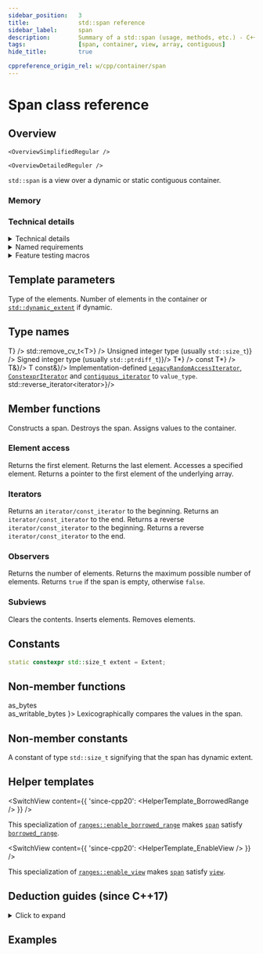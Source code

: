 ```yaml
---
sidebar_position:	3
title:				std::span reference
sidebar_label:		span
description:		Summary of a std::span (usage, methods, etc.) - C++ Language
tags:				[span, container, view, array, contiguous]
hide_title:			true

cppreference_origin_rel: w/cpp/container/span
---
```



<!------------------ Codes ----------------->

<!-- Overview -->

<!-- Deduction Guides -->



<NotFinished />

# Span class reference

## Overview

<Tabs>
<TabItem value="simplified" label="Simplified" default>

	<OverviewSimplifiedRegular />

</TabItem>
<TabItem value="detailed" label="Detailed">

	<OverviewDetailedReguler />

</TabItem>
</Tabs>

`std::span` is a view over a dynamic or static contiguous container.

### Memory

<ImproveSection />

### Technical details

<details>
<summary>Technical details</summary>
<div>

The class template span describes an object that can refer to a contiguous sequence of objects with the first element of the sequence at position zero.  

A span can either have a:
 - *static extent*, in which case:  
	- the number of elements in the sequence is known at compile-time and encoded in the type
	- a typical implementation may have only one member -  a pointer to `T`

 - *dynamic extent*, in which case:  
	- the number of elements is not known at compile-time and can change at runtime
	- a typical implementation holds two members - a pointer to `T` and a size

</div>
</details>

<details>
<summary>Named requirements</summary>
<div>

`std::span` meets the requirements of:
- <Since v="cpp23"><a href="/docs/named_req/TriviallyCopyable">TriviallyCopyable</a></Since>

	-
		:::note
		Specializations of [`std::span`](#) are already trivially copyable types in all existing implementations, even before the formal requirement introduced in C++23.
		:::

</div>
</details>

<details>
<summary>Feature testing macros</summary>
<div>

<ImproveSection />

</div>
</details>

<ClassSummary name="span" namespaces="std" folder="span" headerName="span">

## Template parameters

<SymbolTable noTraits>
	<Symbol name="T">
		Type of the elements.
	</Symbol>
	<Symbol name="Extent">
		Number of elements in the container or <a href="#"><code>std::dynamic_extent</code></a> if dynamic.
	</Symbol>
</SymbolTable>

## Type names

<SymbolTable>
	<Symbol pub name="element_type" 			desc={<code>T</code>} />
	<Symbol pub name="value_type" 				desc={<code>std::remove_cv_t&lt;T&gt;</code>} />
	<Symbol pub name="size_type"					desc={<>Unsigned integer type (usually <code>std::size_t</code>)</>} />
	<Symbol pub name="difference_type"		desc={<>Signed integer type (usually <code>std::ptrdiff_t</code>)</>}/>
	<Symbol pub name="pointer"						desc={<code>T*</code>} />
	<Symbol pub name="const_pointer"			desc={<code>const T*</code>} />
	<Symbol pub name="reference"					desc={<code>T&amp;</code>}/>
	<Symbol pub name="const_reference"		desc={<code>T const&amp;</code>}/>
	<Symbol pub name="iterator">
		Implementation-defined <a href="/docs/named_req/LegacyRandomAccessIterator"><code>LegacyRandomAccessIterator</code></a>, <a href="/docs/named_req/ConstexprIterator"><code>ConstexprIterator</code></a> and
		<a href="#"><code>contiguous_iterator</code></a> to <code>value_type</code>.
	</Symbol>
	<Symbol pub name="reverse_iterator"			desc={<code>std::reverse_iterator&lt;iterator&gt;</code>}/>
</SymbolTable>

## Member functions

<SymbolTable>
	<Symbol pub autoLink linkName="constructors" name="(constructors)">
		Constructs a span.
	</Symbol>
	<Symbol pub name="(destructor)">
		Destroys the span.
	</Symbol>
	<Symbol pub autoLink linkName="operator_assign" name="operator=">
		Assigns values to the container.
	</Symbol>
</SymbolTable>

### Element access

<SymbolTable>
	<Symbol pub autoLink name="front">
		Returns the first element.
	</Symbol>
	<Symbol pub autoLink name="back">
		Returns the last element.
	</Symbol>
	<Symbol pub autoLink linkName="operator_subscript" name="operator[]">
		Accesses a specified element.
	</Symbol>
	<Symbol pub autoLink name="data">
		Returns a pointer to the first element of the underlying array.
	</Symbol>
</SymbolTable>

### Iterators

<SymbolTable>
	<Symbol pub autoLink name="begin">
		Returns an <code>iterator/const_iterator</code> to the beginning.
	</Symbol>
	<Symbol pub autoLink name="end">
		Returns an <code>iterator/const_iterator</code> to the end.
	</Symbol>
	<Symbol pub autoLink name="rbegin">
		Returns a reverse <code>iterator/const_iterator</code> to the beginning.
	</Symbol>
	<Symbol pub autoLink name="rend">
		Returns a reverse <code>iterator/const_iterator</code> to the end.
	</Symbol>
</SymbolTable>

### Observers

<SymbolTable>
	<Symbol pub autoLink name="size">
		Returns the number of elements.
	</Symbol>
	<Symbol pub autoLink name="size_bytes">
		Returns the maximum possible number of elements.
	</Symbol>
	<Symbol pub autoLink name="empty">
		Returns <code>true</code> if the span is empty, otherwise <code>false</code>.
	</Symbol>
</SymbolTable>

### Subviews

<SymbolTable>
	<Symbol pub autoLink name="first">
		Clears the contents.
	</Symbol>
	<Symbol pub autoLink name="last">
		Inserts elements.
	</Symbol>
	<Symbol pub autoLink name="subspan">
		Removes elements.
	</Symbol>
</SymbolTable>

## Constants

```cpp
static constexpr std::size_t extent = Extent;
```

## Non-member functions

<SymbolTable noTraits>
	<Symbol autoLink linkName="#" name={<>
				as_bytes<br/>
				as_writable_bytes
			</>}>
			Lexicographically compares the values in the span.
	</Symbol>
</SymbolTable>

## Non-member constants

<SymbolTable noTraits>
	<Symbol autoLink linkName="#" name="std::dynamic_extent">
		A constant of type <code>std::size_t</code> signifying that the span has dynamic extent.
	</Symbol>
</SymbolTable>

## Helper templates

<SwitchView content={{
	'since-cpp20': <HelperTemplate_BorrowedRange />
}} />

This specialization of [`ranges::enable_borrowed_range`](#) makes [`span`](#) satisfy [`borrowed_range`](#).

<SwitchView content={{
	'since-cpp20': <HelperTemplate_EnableView />
}} />

This specialization of [`ranges::enable_view`](#) makes [`span`](#) satisfy [`view`](#).

</ClassSummary>

## Deduction guides (since C++17)

<details>
<summary>Click to expand</summary>
<div>
	<DeductionGuides />
</div>
</details>

## Examples

<ImproveSection />
